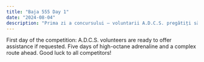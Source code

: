 ```yaml
---
title: "Baja 555 Day 1"
date: "2024-08-04"
description: "Prima zi a concursului — voluntarii A.D.C.S. pregătiți să intervină."
---
```


First day of the competition: A.D.C.S. volunteers are ready to offer assistance if requested. Five days of high-octane adrenaline and a complex route ahead.
Good luck to all competitors!
